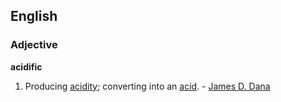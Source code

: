 ==English==
===Adjective===
'''acidific'''

# Producing [[acidity]]; converting into an [[acid]]. - [[James D. Dana]]